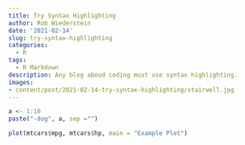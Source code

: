 ```yaml
---
title: Try Syntax Highlighting
author: Rob Wiederstein
date: '2021-02-14'
slug: try-syntax-highlighting
categories:
  - R
tags:
  - R Markdown
description: Any blog aboud coding must use syntax highlighting.
images:
- content/post/2021-02-14-try-syntax-highlighting/stairwell.jpg
---
```


```r
a <- 1:10
paste("-dog", a, sep ="")
```

```r
plot(mtcars$mpg, mtcars$hp, main = "Example Plot")
```
